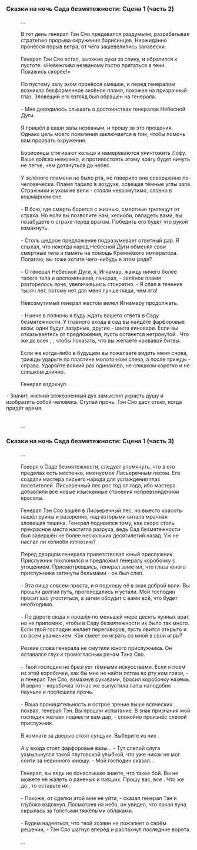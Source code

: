 ===Сказки на ночь Сада безмятежности: Сцена 1 (часть 2)===
:...
:<br />В тот день генерал Тэн Сяо предавался раздумьям, разрабатывая стратегию прорыва окружения борисинцев. Неожиданно пронёсся порыв ветра, от чего зашевелились занавески.
:<br />Генерал Тэн Сяо встал, заложив руки за спину, и обратился к пустоте: «Невежливо незваному гостю прятаться в тени. Покажись скорее!»
:<br />По пустому залу эхом пронёсся смешок, и перед генералом возникло бесформенное зелёное пламя, похожее на призрачный глаз. Зловещий его взгляд был обращён на генерала.
:<br />- Мне доводилось слышать о достоинствах генералов Небесной Дуги.
:<br />Я пришёл в ваши залы незваным, и прошу за это прощения. Однако цель моего появления заключается в том, чтобы помочь вам прорвать окружение.
:<br />Борисинцы стягивают кольцо и намереваются уничтожить Лофу. Ваше войско невелико, и противостоять этому врагу будет ничуть не легче, чем дотянуться до небес.
:<br />У зелёного пламени не было рта, но говорило оно совершенно по-человечески. Пламя парило в воздухе, освещая тёмные углы зала. Стражники и ухом не вели - стояли невозмутимо, словно в кошмарном сне.
:<br />- В бою, где смерть борется с жизнью, смертные трепещут от страха. Но если вы позволите нам, хелиоби, овладеть вами, вы позабудете о страхе перед врагом. Победить его будет что рукой взмахнуть.
:<br />- Столь щедрое предложение подразумевает ответный дар. Я слыхал, что некогда народ Небесной Дуги обменял свои смертные тела и память на помощь Кремнёвого императора. Полагаю, вы тоже хотите чего-нибудь в этом роде?
:<br />- О генерал Небесной Дуги, я, Игнамар, жажду ничего более твоего тела и воспоминаний, генерал, - зелёное пламя разгорелось ярче, увеличившись стократно. - Я спал в течение тысяч лет, потому нет для меня лучше пищи, чем эта!
:<br />Невозмутимый генерал жестом велел Игнамару продолжать.
:<br />- Нынче в полночь я буду ждать вашего ответа в Саду безмятежности. У главного входа в сад вы найдёте фарфоровые вазы: одни будут лазурные, другие - цвета киновари. Если вы отказываетесь от предложения, пусть {{Цвет|heliobus|лазурная ваза}} останется нетронутой {{Цвет|Ключевой|в знак того, что вред не будет причинён}}. Что же до всех {{Цвет|Огненный|киноварных ваз}}, {{Цвет|Ключевой|разбейте их}}, чтобы показать, что вы желаете кровавой битвы.
:<br />Если же когда-либо в будущем вы пожелаете видеть меня снова, трижды ударьте по пластине молоточком слева, а после трижды - справа. Ударяйте всякий раз одинаково, не слишком коротко и не слишком длинно.
:<br />Генерал вздохнул.
:
- Значит, жалкий злокозненный дух замыслил украсть душу и изобразить собой человека. Ступай прочь. Тэн Сяо даст ответ, когда придёт время.
:<br />...

===Сказки на ночь Сада безмятежности: Сцена 1 (часть 3)===
:...
:<br />Говоря о Саде безмятежности, следует упомянуть, что в его пределах есть местечко, именуемое Лисьеречным лесом. Его создали мастера лисьего народа для услаждения глаз посетителей. Лисьеречный лес рос год от года, ибо мастера добавляли всё новые изысканные строения непревзойдённой красоты.
:<br />Генерал Тэн Сяо вошёл в Лисьеречный лес, но вместо красоты нашёл руины и разорение, над которыми витала мрачная зловещая тишина. Генерал подивился тому, как скоро столь прекрасное место настигла разруха, ведь Сад безмятежности был завершён не более нескольких десятилетий назад. Уж не наслал ли хелиоби иллюзию?
:<br />Перед дворцом генерала приветствовал юный прислужник. Прислужник поклонился и предложил генералу коробочку с угощением. Присмотревшись, генерал заметил, что глаза юного прислужника затянуты бельмами - он был слеп.
:<br />- Эта пища совсем проста, и я подношу её в знак доброй воли. Вы прошли долгий путь, проголодались и устали. Мой господин просит вас угоститься, а затем обсудит с вами всё, что будет необходимо.
:<br />- По дороге сюда я прошёл по меньшей мере десять лунных врат, но не припомню, чтобы в Саду безмятежности их было так много. Если твой господин желает переговоров, пусть явится открыто и со всем уважением. Как смеет он играть со мной в свои игры?
:<br />Резкие слова генерала не смутили юного прислужника. Он оставался глух к громогласным речам Тэна Сяо.
:<br />- Твой господин не брезгует тёмными искусствами. Если я поем из этой коробочки, как бы мне не найти потом во рту ком грязи, - и генерал Тэн Сяо, взмахнув рукавами, бросил коробочку наземь. И верно - коробочка тотчас же выпустила лапы наподобие паучьих и поспешила прочь.
:<br />- Ваша проницательность и острое зрение выше всяческих похвал, генерал Тэн. Вы прошли испытание. В знак признания мой господин желает поднести вам дар, - спокойно произнёс слепой прислужник.
:<br />В комнате за дверью стоят сундуки. Выберите из них {{Цвет|Ключевой|тот, что дешевле всех}}.
:<br />А у входа стоят фарфоровые вазы... - Тут слепой слуга ухмыльнулся такой плутовской улыбкой, что уже никак не мог сойти за невинного юношу. - Мой господин сказал...
:<br />Генерал, вы ведь не понаслышке знаете, что такое бой. Вы не можете не жалеть о раненых и павших. Прошу вас, {{Цвет|Ключевой|разбейте}} все {{Цвет|heliobus|лазурные вазы}}. Что же до {{Цвет|Огненный|киноварных}}, то оставьте их {{Цвет|Ключевой|как есть}}.
:<br />- Похоже, от сделки этой мне не уйти, - сказал генерал Тэн и глубоко вздохнул. Посмотрев на небо, он увидел, что яркая луна скрылась за толстыми тяжёлыми облаками.
:<br />- Будем надеяться, что твой хозяин не пожалеет о своём решении, - Тэн Сяо шагнул вперёд и распахнул последние ворота.
:<br />...
